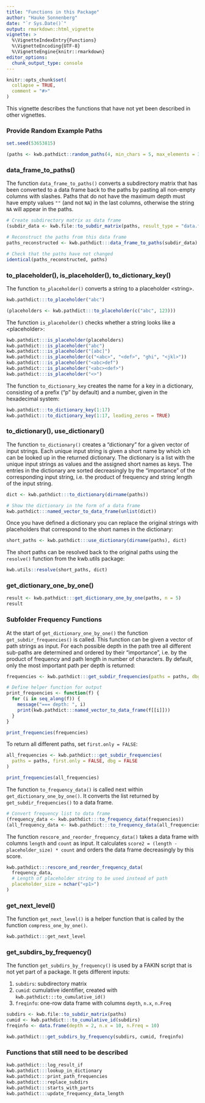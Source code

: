 ```yaml
---
title: "Functions in this Package"
author: "Hauke Sonnenberg"
date: "`r Sys.Date()`"
output: rmarkdown::html_vignette
vignette: >
  %\VignetteIndexEntry{Functions}
  %\VignetteEncoding{UTF-8}
  %\VignetteEngine{knitr::rmarkdown}
editor_options: 
  chunk_output_type: console
---
```


```r
knitr::opts_chunk$set(
  collapse = TRUE,
  comment = "#>"
)
```

This vignette describes the functions that have not yet been described in other
vignettes. 

### Provide Random Example Paths

```r
set.seed(53653815)

(paths <- kwb.pathdict::random_paths(4, min_chars = 5, max_elements = 3))
```

### data_frame_to_paths()

The function `data_frame_to_paths()` converts a subdirectory matrix that has
been converted to a data frame back to the paths by pasting all non-empty
columns with slashes. Paths that do not have the maximum depth must have empty 
values `""` (and not `NA`) in the last columns, otherwise the string `NA` will
appear in the paths.

```r
# Create subdirectory matrix as data frame
(subdir_data <- kwb.file::to_subdir_matrix(paths, result_type = "data.frame"))

# Reconstruct the paths from this data frame
paths_reconstructed <- kwb.pathdict:::data_frame_to_paths(subdir_data)

# Check that the paths have not changed
identical(paths_reconstructed, paths)
```

### to_placeholder(), is_placeholder(), to_dictionary_key()

The function `to_placeholder()` converts a string to a placeholder \<string\>.

```r
kwb.pathdict:::to_placeholder("abc")

(placeholders <- kwb.pathdict:::to_placeholder(c("abc", 123)))
```

The function `is_placeholder()` checks whether a string looks like a
\<placeholder\>:

```r
kwb.pathdict:::is_placeholder(placeholders)
kwb.pathdict:::is_placeholder("abc")
kwb.pathdict:::is_placeholder("[abc]")
kwb.pathdict:::is_placeholder(c("<abc>", "<def>", "ghi", "<jkl>"))
kwb.pathdict:::is_placeholder("<abc>def")
kwb.pathdict:::is_placeholder("<abc><def>")
kwb.pathdict:::is_placeholder("<>")
```

The function `to_dictionary_key` creates the name for a key in a dictionary,
consisting of a prefix ("p" by default) and a number, given in the hexadecimal 
system:

```r
kwb.pathdict:::to_dictionary_key(1:17)
kwb.pathdict:::to_dictionary_key(1:17, leading_zeros = TRUE)
```

### to_dictionary(), use_dictionary()

The function `to_dictionary()` creates a "dictionary" for a given vector of 
input strings. Each unique input string is given a short name by which ich can
be looked up in the returned dictionary. The dictionary is a list with the
unique input strings as values and the assigned short names as keys. The entries
in the dictionary are sorted decreasingly by the "importance" of the 
corresponding input string, i.e. the product of frequency and string length of 
the input string. 

```r
dict <- kwb.pathdict:::to_dictionary(dirname(paths))

# Show the dictionary in the form of a data frame
kwb.pathdict:::named_vector_to_data_frame(unlist(dict))
```

Once you have defined a dictionary you can replace the original strings with
placeholders that correspond to the short names in the dictionary:

```r
short_paths <- kwb.pathdict:::use_dictionary(dirname(paths), dict)
```

The short paths can be resolved back to the original paths using the `resolve()`
function from the kwb.utils package:

```r
kwb.utils::resolve(short_paths, dict)
```

### get_dictionary_one_by_one()

```r
result <- kwb.pathdict:::get_dictionary_one_by_one(paths, n = 5)
result
```

### Subfolder Frequency Functions

At the start of `get_dictionary_one_by_one()` the function
`get_subdir_frequencies()` is called. This function can be given a vector of
path strings as input. For each possible depth in the path tree all different
sub-paths are determined and ordered by their "importance", i.e. by the product
of frequency and path length in number of characters. By default, only the most
important path per depth is returned:

```r
frequencies <- kwb.pathdict:::get_subdir_frequencies(paths = paths, dbg = FALSE)

# Define helper function for output
print_frequencies <- function(f) {
  for (i in seq_along(f)) {
    message("=== depth: ", i)
    print(kwb.pathdict:::named_vector_to_data_frame(f[[i]]))
  }
}

print_frequencies(frequencies)
```

To return all different paths, set `first.only = FALSE`:

```r
all_frequencies <- kwb.pathdict:::get_subdir_frequencies(
  paths = paths, first.only = FALSE, dbg = FALSE
)

print_frequencies(all_frequencies)
```

The function `to_frequency_data()` is called next within 
`get_dictionary_one_by_one()`. It converts the list returned by 
`get_subdir_frequencies()` to a data frame.

```r
# Convert frequency list to data frame
(frequency_data <- kwb.pathdict:::to_frequency_data(frequencies))
(all_frequency_data <- kwb.pathdict:::to_frequency_data(all_frequencies))
```

The function `rescore_and_reorder_frequency_data()` takes a data frame with
columns `length` and `count` as input. It calculates `score2 = (length -
placeholder_size) * count` and orders the data frame decreasingly by this score.

```r
kwb.pathdict:::rescore_and_reorder_frequency_data(
  frequency_data, 
  # Length of placeholder string to be used instead of path
  placeholder_size = nchar("<p1>")
)
```

### get_next_level()

The function `get_next_level()` is a helper function that is called by the
function `compress_one_by_one()`.

```r
kwb.pathdict:::get_next_level
```

### get_subdirs_by_frequency()

The function `get_subdirs_by_frequency()` is used by a FAKIN script that is not
yet part of a package. It gets different inputs:

1. `subdirs`: subdirectory matrix
2. `cumid`: cumulative identifier, created with
  `kwb.pathdict:::to_cumulative_id()`
3. `freqinfo`: one-row data frame with columns `depth`, `n.x`, `n.Freq`

```r
subdirs <- kwb.file::to_subdir_matrix(paths)
cumid <- kwb.pathdict:::to_cumulative_id(subdirs)
freqinfo <- data.frame(depth = 2, n.x = 10, n.Freq = 10)

kwb.pathdict:::get_subdirs_by_frequency(subdirs, cumid, freqinfo)
```

### Functions that still need to be described

```r
kwb.pathdict:::log_result_if
kwb.pathdict:::lookup_in_dictionary
kwb.pathdict:::print_path_frequencies
kwb.pathdict:::replace_subdirs
kwb.pathdict:::starts_with_parts
kwb.pathdict:::update_frequency_data_length
```
